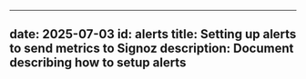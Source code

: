 ---
date: 2025-07-03
id: alerts
title: Setting up alerts to send metrics to Signoz
description: Document describing how to setup alerts
-----
